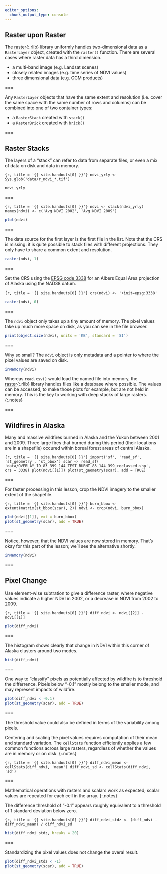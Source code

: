 ```yaml
---
editor_options: 
  chunk_output_type: console
---
```


## Raster upon Raster

The [raster](){:.rlib} library uniformly handles two-dimensional data as a
`RasterLayer` object, created with the `raster()` function. There are several
cases where raster data has a third dimension.

- a multi-band image (e.g. Landsat scenes)
- closely related images (e.g. time series of NDVI values)
- three dimensional data (e.g. GCM products)

===

Any `RasterLayer` objects that have the same extent and resolution (i.e. cover
the same space with the same number of rows and columns) can be combined into
one of two container types:

- a `RasterStack` created with `stack()`
- a `RasterBrick` created with `brick()`

===

## Raster Stacks

The layers of a "stack" can refer to data from separate files, or even a mix of
data on disk and data in memory.

```{r, title = '{{ site.handouts[0] }}'}
ndvi_yrly <- Sys.glob('data/r_ndvi_*.tif')
```
```r
ndvi_yrly
```

===

```{r, title = '{{ site.handouts[0] }}'}
ndvi <- stack(ndvi_yrly)
names(ndvi) <- c('Avg NDVI 2002', 'Avg NDVI 2009')
```
```r
plot(ndvi)
```

===

The data source for the first layer is the first file in the list. Note that the
CRS is missing: it is quite possible to stack files with different
projections. They only have to share a common extent and resolution.

```r
raster(ndvi, 1)
```

===

Set the CRS using the [EPSG code
3338](http://spatialreference.org/ref/epsg/nad83-alaska-albers/) for an Albers
Equal Area projection of Alaska using the NAD38 datum.

```{r, title = '{{ site.handouts[0] }}'}
crs(ndvi) <- '+init=epsg:3338'
```
```r
raster(ndvi, 0)
```

===

The `ndvi` object only takes up a tiny amount of memory. The pixel values
take up much more space on disk, as you can see in the file browser.

```r
print(object.size(ndvi), units = 'KB', standard = 'SI')
```

===

Why so small? The `ndvi` object is only metadata and a pointer to where the
pixel values are saved on disk.

```r
inMemory(ndvi)
```

Whereas `read.csv()` would load the named file into memory, the [raster](){:.rlib} library handles files like a database where
possible. The values can be accessed, to make those plots for example, but are
not held in memory. This is the key to working with deep stacks of large rasters.
{:.notes}

===

## Wildfires in Alaska

Many and massive wildfires burned in Alaska and the Yukon between 2001 and 2009.
Three large fires that burned during this period (their locations are in a
shapefile) occured within boreal forest areas of central Alaska.

```{r, title = '{{ site.handouts[0] }}'}
import('sf', 'read_sf', 'st_geometry', 'st_bbox')
scar <- read_sf(
  'data/OVERLAY_ID_83_399_144_TEST_BURNT_83_144_399_reclassed.shp',
  crs = 3338)
plot(ndvi[[1]])
plot(st_geometry(scar), add = TRUE)
```

===

For faster processing in this lesson, crop the NDVI imagery to the smaller extent of the shapefile.

```{r, title = '{{ site.handouts[0] }}'}
burn_bbox <- extent(matrix(st_bbox(scar), 2))
ndvi <- crop(ndvi, burn_bbox)
```
```r
plot(ndvi[[1]], ext = burn_bbox)
plot(st_geometry(scar), add = TRUE)
```

===

Notice, however, that the NDVI values are now stored in memory. That's okay for this part of the lesson; we'll see the alternative shortly.

```r
inMemory(ndvi)
```

===

## Pixel Change

Use element-wise subtration to give a difference raster, where negative values
indicate a higher NDVI in 2002, or a decrease in NDVI from 2002 to 2009.

```{r, title = '{{ site.handouts[0] }}'}
diff_ndvi <- ndvi[[2]] - ndvi[[1]]
```
```r
plot(diff_ndvi)
```

===

The histogram shows clearly that change in NDVI within this corner of Alaska clusters around two modes.

```r
hist(diff_ndvi)
```

===

One way to "classify" pixels as potentially affected by wildfire is to threshold
the differrence. Pixels below "-0.1" mostly belong to the smaller mode, and may
represent impacts of wildfire.

```r
plot(diff_ndvi < -0.1)
plot(st_geometry(scar), add = TRUE)
```

===

The threshold value could also be defined in terms of the variability among
pixels.

Centering and scaling the pixel values requires computation of their
mean and standard variation. The `cellStats` function efficiently applies a few
common functions across large rasters, regardless of whether the values are in
memory or on disk.
{:.notes}

```{r, title = '{{ site.handouts[0] }}'}
diff_ndvi_mean <- cellStats(diff_ndvi, 'mean')
diff_ndvi_sd <- cellStats(diff_ndvi, 'sd')
```

===

Mathematical operations with rasters and scalars work as expected; scalar
values are repeated for each cell in the array.
{:.notes}

The difference threshold of "-0.1" appears roughly equivalent to a threshold of
1 standard deviation below zero.

```{r, title = '{{ site.handouts[0] }}'}
diff_ndvi_stdz <- (diff_ndvi - diff_ndvi_mean) / diff_ndvi_sd
```
```r
hist(diff_ndvi_stdz, breaks = 20)
```

===

Standardizing the pixel values does not change the overal result.

```r
plot(diff_ndvi_stdz < -1)
plot(st_geometry(scar), add = TRUE)
```
